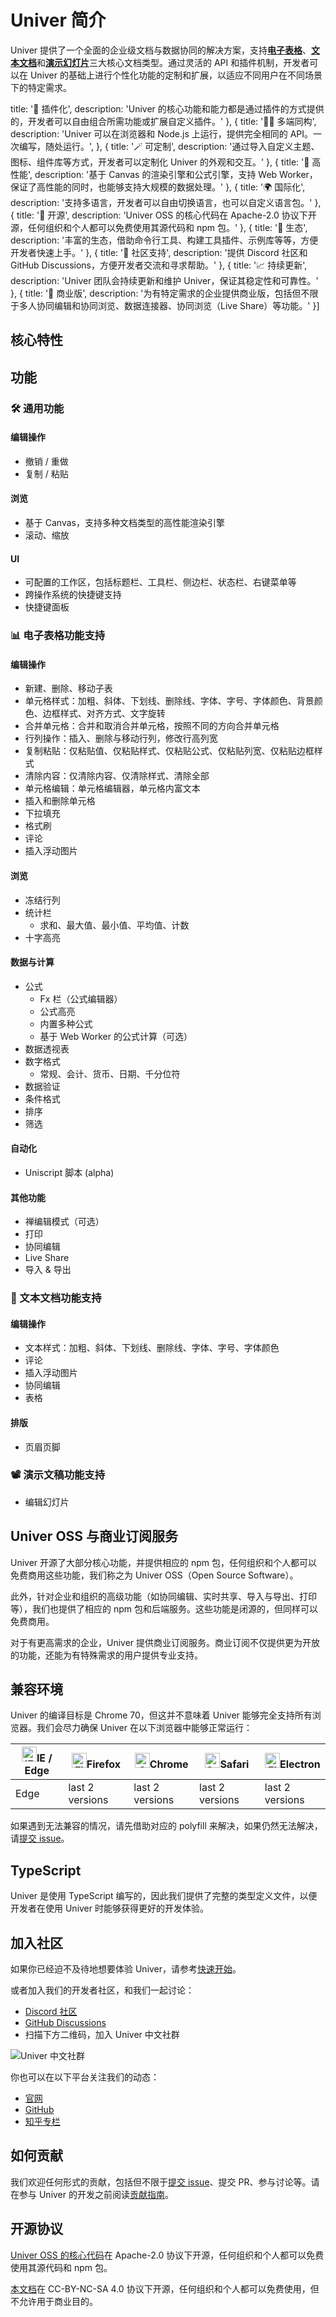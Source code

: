 
# Univer 简介

<BadgeGroup values={[UniverTypes.GENERAL]} value={UniverTypes.GENERAL} />

Univer 提供了一个全面的企业级文档与数据协同的解决方案，支持[**电子表格**](/guides/sheet/introduction)、[**文本文档**](/guides/doc/introduction)和[**演示幻灯片**](/guides/slide/introduction)三大核心文档类型。通过灵活的 API 和插件机制，开发者可以在 Univer 的基础上进行个性化功能的定制和扩展，以适应不同用户在不同场景下的特定需求。

  title: '🧩 插件化',
  description: 'Univer 的核心功能和能力都是通过插件的方式提供的，开发者可以自由组合所需功能或扩展自定义插件。'
}, {
  title: '🧙‍♀️ 多端同构',
  description: 'Univer 可以在浏览器和 Node.js 上运行，提供完全相同的 API。一次编写，随处运行。',
}, {
  title: '🪄 可定制',
  description: '通过导入自定义主题、图标、组件库等方式，开发者可以定制化 Univer 的外观和交互。'
}, {
  title: '🚀 高性能',
  description: '基于 Canvas 的渲染引擎和公式引擎，支持 Web Worker，保证了高性能的同时，也能够支持大规模的数据处理。'
}, {
  title: '🌍 国际化',
  description: '支持多语言，开发者可以自由切换语言，也可以自定义语言包。'
}, {
  title: '📖 开源',
  description: 'Univer OSS 的核心代码在 Apache-2.0 协议下开源，任何组织和个人都可以免费使用其源代码和 npm 包。'
}, {
  title: '🌿 生态',
  description: '丰富的生态，借助命令行工具、构建工具插件、示例库等等，方便开发者快速上手。'
}, {
  title: '💬 社区支持',
  description: '提供 Discord 社区和 GitHub Discussions，方便开发者交流和寻求帮助。'
}, {
  title: '📈 持续更新',
  description: 'Univer 团队会持续更新和维护 Univer，保证其稳定性和可靠性。'
}, {
  title: '💼 商业版',
  description: '为有特定需求的企业提供商业版，包括但不限于多人协同编辑和协同浏览、数据连接器、协同浏览（Live Share）等功能。'
}]

## 核心特性

<FeatureBox features={features} />

## 功能

### 🛠 通用功能

#### 编辑操作

- 撤销 / 重做
- 复制 / 粘贴

#### 浏览

- 基于 Canvas，支持多种文档类型的高性能渲染引擎
- 滚动、缩放

#### UI

- 可配置的工作区，包括标题栏、工具栏、侧边栏、状态栏、右键菜单等
- 跨操作系统的快捷键支持
- 快捷键面板

### 📊 电子表格功能支持

#### 编辑操作

- 新建、删除、移动子表
- 单元格样式：加粗、斜体、下划线、删除线、字体、字号、字体颜色、背景颜色、边框样式、对齐方式、文字旋转
- 合并单元格：合并和取消合并单元格，按照不同的方向合并单元格
- 行列操作：插入、删除与移动行列，修改行高列宽
- 复制粘贴：仅粘贴值、仅粘贴样式、仅粘贴公式、仅粘贴列宽、仅粘贴边框样式
- 清除内容：仅清除内容、仅清除样式、清除全部
- 单元格编辑：单元格编辑器，单元格内富文本
- 插入和删除单元格
- 下拉填充
- 格式刷
- 评论
- 插入浮动图片

#### 浏览

- 冻结行列
- 统计栏
  - 求和、最大值、最小值、平均值、计数
- 十字高亮 

#### 数据与计算

- 公式
  - Fx 栏（公式编辑器）
  - 公式高亮
  - 内置多种公式
  - 基于 Web Worker 的公式计算（可选）
- 数据透视表
- 数字格式
  - 常规、会计、货币、日期、千分位符
- 数据验证
- 条件格式
- 排序
- 筛选

#### 自动化

- Uniscript 脚本 (alpha)

#### 其他功能

- 禅编辑模式（可选）
- 打印
- 协同编辑
- Live Share
- 导入 & 导出

### 📝 文本文档功能支持

#### 编辑操作

- 文本样式：加粗、斜体、下划线、删除线、字体、字号、字体颜色
- 评论
- 插入浮动图片
- 协同编辑
- 表格


#### 排版

- 页眉页脚

### 📽️ 演示文稿功能支持

- 编辑幻灯片

## Univer OSS 与商业订阅服务

Univer 开源了大部分核心功能，并提供相应的 npm 包，任何组织和个人都可以免费商用这些功能，我们称之为 Univer OSS（Open Source Software）。

此外，针对企业和组织的高级功能（如协同编辑、实时共享、导入与导出、打印等），我们也提供了相应的 npm 包和后端服务。这些功能是闭源的，但同样可以免费商用。

对于有更高需求的企业，Univer 提供商业订阅服务。商业订阅不仅提供更为开放的功能，还能为有特殊需求的用户提供专业支持。

## 兼容环境

Univer 的编译目标是 Chrome 70，但这并不意味着 Univer 能够完全支持所有浏览器。我们会尽力确保 Univer 在以下浏览器中能够正常运行：

| [<img className="mx-auto" src="https://raw.githubusercontent.com/alrra/browser-logos/master/src/edge/edge_48x48.png" alt="IE / Edge" width="24px" height="24px" />](http://godban.github.io/browsers-support-badges/)IE / Edge | [<img className="mx-auto" src="https://raw.githubusercontent.com/alrra/browser-logos/master/src/firefox/firefox_48x48.png" alt="Firefox" width="24px" height="24px" />](http://godban.github.io/browsers-support-badges/)Firefox | [<img className="mx-auto" src="https://raw.githubusercontent.com/alrra/browser-logos/master/src/chrome/chrome_48x48.png" alt="Chrome" width="24px" height="24px" />](http://godban.github.io/browsers-support-badges/)Chrome | [<img className="mx-auto" src="https://raw.githubusercontent.com/alrra/browser-logos/master/src/safari/safari_48x48.png" alt="Safari" width="24px" height="24px" />](http://godban.github.io/browsers-support-badges/)Safari | [<img className="mx-auto" src="https://raw.githubusercontent.com/alrra/browser-logos/master/src/electron/electron_48x48.png" alt="Electron" width="24px" height="24px" />](http://godban.github.io/browsers-support-badges/)Electron |
| --------- | --------- | --------- | --------- | --------- |
| Edge| last 2 versions| last 2 versions| last 2 versions| last 2 versions

如果遇到无法兼容的情况，请先借助对应的 polyfill 来解决，如果仍然无法解决，请[提交 issue](https://github.com/dream-num/univer/issues/new/choose)。

## TypeScript

Univer 是使用 TypeScript 编写的，因此我们提供了完整的类型定义文件，以便开发者在使用 Univer 时能够获得更好的开发体验。

## 加入社区

如果你已经迫不及待地想要体验 Univer，请参考[快速开始](/guides/sheet/getting-started/quickstart)。

或者加入我们的开发者社区，和我们一起讨论：

- [Discord 社区](https://discord.gg/XPGnMBmpd6)
- [GitHub Discussions](https://github.com/dream-num/univer/discussions)
- 扫描下方二维码，加入 Univer 中文社群

![Univer 中文社群](./introduction/qrcode.png)

你也可以在以下平台关注我们的动态：

- [官网](https://univer.ai)
- [GitHub](https://github.com/dream-num/univer)
- [知乎专栏](https://www.zhihu.com/org/meng-shu-ke-ji)

## 如何贡献

我们欢迎任何形式的贡献，包括但不限于[提交 issue](https://github.com/dream-num/univer/issues/new/choose)、提交 PR、参与讨论等。请在参与 Univer 的开发之前阅读[贡献指南](https://github.com/dream-num/univer/blob/dev/CONTRIBUTING.md)。

## 开源协议

[Univer OSS 的核心代码](https://github.com/dream-num/univer)在 Apache-2.0 协议下开源，任何组织和个人都可以免费使用其源代码和 npm 包。

[本文档](https://github.com/dream-num/univer.ai)在 CC-BY-NC-SA 4.0 协议下开源，任何组织和个人都可以免费使用，但不允许用于商业目的。
